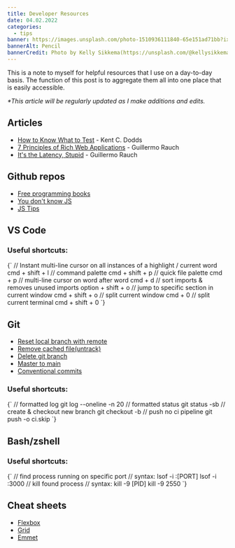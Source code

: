 ```yaml
---
title: Developer Resources
date: 04.02.2022
categories:
  - tips
banner: https://images.unsplash.com/photo-1510936111840-65e151ad71bb?ixlib=rb-1.2.1&ixid=MnwxMjA3fDB8MHxwaG90by1wYWdlfHx8fGVufDB8fHx8&auto=format&fit=crop&w=1780&q=80
bannerAlt: Pencil
bannerCredit: Photo by Kelly Sikkema(https://unsplash.com/@kellysikkema)
---
```


This is a note to myself for helpful resources that I use on a day-to-day basis.
The function of this post is to aggregate them all into one place that is easily accessible.

_\*This article will be regularly updated as I make additions and edits._

## Articles

- [How to Know What to Test](https://kentcdodds.com/blog/how-to-know-what-to-test) - Kent C. Dodds
- [7 Principles of Rich Web Applications](https://rauchg.com/2014/7-principles-of-rich-web-applications) - Guillermo Rauch
- [It's the Latency, Stupid](http://www.stuartcheshire.org/rants/latency.html) - Guillermo Rauch

## Github repos

- [Free programming books](https://github.com/EbookFoundation/free-programming-books)
- [You don't know JS](https://github.com/getify/You-Dont-Know-JS)
- [JS Tips](https://github.com/loverajoel/jstips)

## VS Code

### Useful shortcuts:

<SyntaxHighlighter language="javascript">
  {`
    // Instant multi-line cursor on all instances of a highlight / current word
    cmd + shift + l
    // command palette
    cmd + shift + p
    // quick file palette
    cmd + p
    // multi-line cursor on word after word
    cmd + d
    // sort imports & removes unused imports
    option + shift + o
    // jump to specific section in current window
    cmd + shift + o
    // split current window
    cmd + 0
    // split current terminal
    cmd + shift + 0
  `}
</SyntaxHighlighter>

## Git

- [Reset local branch with remote](https://stackoverflow.com/questions/1628088/reset-local-repository-branch-to-be-just-like-remote-repository-head)
- [Remove cached file(untrack)](https://stackoverflow.com/questions/1274057/how-can-i-make-git-forget-about-a-file-that-was-tracked-but-is-now-in-gitign)
- [Delete git branch](https://stackoverflow.com/questions/2003505/how-do-i-delete-a-git-branch-locally-and-remotely)
- [Master to main](https://stevenmortimer.com/5-steps-to-change-github-default-branch-from-master-to-main/)
- [Conventional commits](https://www.conventionalcommits.org/en/v1.0.0/)

### Useful shortcuts:

<SyntaxHighlighter language="javascript">
  {`
    // formatted log
    git log --oneline -n 20
    // formatted status
    git status -sb
    // create & checkout new branch
    git checkout -b
    // push no ci pipeline
    git push -o ci.skip
  `}
</SyntaxHighlighter>

## Bash/zshell

### Useful shortcuts:

<SyntaxHighlighter language="javascript">
  {`
    // find process running on specific port
    // syntax: lsof -i :[PORT]
    lsof -i :3000
    // kill found process
    // syntax: kill -9 [PID]
    kill -9 2550
  `}
</SyntaxHighlighter>

## Cheat sheets

- [Flexbox](https://flexbox.malven.co/)
- [Grid](https://grid.malven.co/)
- [Emmet](https://docs.emmet.io/cheat-sheet/)
